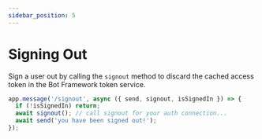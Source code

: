 ```yaml
---
sidebar_position: 5
---
```



# Signing Out

Sign a user out by calling the `signout` method to discard the cached access token in the Bot Framework token service.

```ts
app.message('/signout', async ({ send, signout, isSignedIn }) => {
  if (!isSignedIn) return;
  await signout(); // call signout for your auth connection...
  await send('you have been signed out!');
});
```